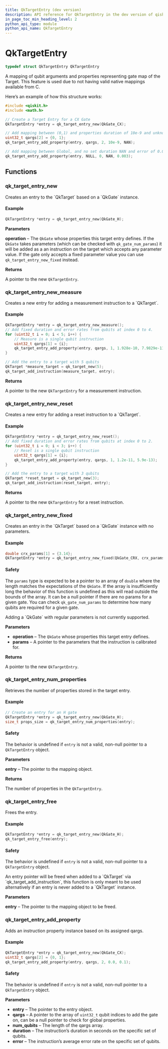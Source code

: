 ```yaml
---
title: QkTargetEntry (dev version)
description: API reference for QkTargetEntry in the dev version of qiskit-c
in_page_toc_min_heading_level: 2
python_api_type: module
python_api_name: QkTargetEntry
---
```


# QkTargetEntry

```c
typedef struct QkTargetEntry QkTargetEntry
```

A mapping of qubit arguments and properties representing gate map of the Target. This feature is used due to not having valid native mappings available from C.

Here’s an example of how this structure works:

```c
#include <qiskit.h>
#include <math.h>

// Create a Target Entry for a CX Gate
QkTargetEntry *entry = qk_target_entry_new(QkGate_CX);

// Add mapping between (0,1) and properties duration of 10e-9 and unknown error.
uint32_t qargs[2] = {0, 1};
qk_target_entry_add_property(entry, qargs, 2, 10e-9, NAN);

// Add mapping between Global, and no set duration NAN and error of 0.003)
qk_target_entry_add_property(entry, NULL, 0, NAN, 0.003);
```

## Functions

### qk\_target\_entry\_new

<Function id="qk_target_entry_new" signature="QkTargetEntry *qk_target_entry_new(QkGate operation)">
  Creates an entry to the `QkTarget` based on a `QkGate` instance.

  <span id="group__QkTargetEntry_1autotoc_md140" />

  #### Example

  ```c
  QkTargetEntry *entry = qk_target_entry_new(QkGate_H);
  ```

  **Parameters**

  **operation** – The `QkGate` whose properties this target entry defines. If the `QkGate` takes parameters (which can be checked with `qk_gate_num_params`) it will be added as a an instruction on the target which accepts any parameter value. If the gate only accepts a fixed parameter value you can use `qk_target_entry_new_fixed` instead.

  **Returns**

  A pointer to the new `QkTargetEntry`.
</Function>

### qk\_target\_entry\_new\_measure

<Function id="qk_target_entry_new_measure" signature="QkTargetEntry *qk_target_entry_new_measure(void)">
  Creates a new entry for adding a measurement instruction to a `QkTarget`.

  <span id="group__QkTargetEntry_1autotoc_md141" />

  #### Example

  ```c
  QkTargetEntry *entry = qk_target_entry_new_measure();
  // Add fixed duration and error rates from qubits at index 0 to 4.
  for (uint32_t i = 0; i < 5; i++) {
      // Measure is a single qubit instruction
      uint32_t qargs[1] = {i};
      qk_target_entry_add_property(entry, qargs, 1, 1.928e-10, 7.9829e-11);
  }

  // Add the entry to a target with 5 qubits
  QkTarget *measure_target = qk_target_new(5);
  qk_target_add_instruction(measure_target, entry);
  ```

  **Returns**

  A pointer to the new `QkTargetEntry` for a measurement instruction.
</Function>

### qk\_target\_entry\_new\_reset

<Function id="qk_target_entry_new_reset" signature="QkTargetEntry *qk_target_entry_new_reset(void)">
  Creates a new entry for adding a reset instruction to a `QkTarget`.

  <span id="group__QkTargetEntry_1autotoc_md142" />

  #### Example

  ```c
  QkTargetEntry *entry = qk_target_entry_new_reset();
  // Add fixed duration and error rates from qubits at index 0 to 2.
  for (uint32_t i = 0; i < 3; i++) {
      // Reset is a single qubit instruction
      uint32_t qargs[1] = {i};
      qk_target_entry_add_property(entry, qargs, 1, 1.2e-11, 5.9e-13);
  }

  // Add the entry to a target with 3 qubits
  QkTarget *reset_target = qk_target_new(3);
  qk_target_add_instruction(reset_target, entry);
  ```

  **Returns**

  A pointer to the new `QkTargetEntry` for a reset instruction.
</Function>

### qk\_target\_entry\_new\_fixed

<Function id="qk_target_entry_new_fixed" signature="QkTargetEntry *qk_target_entry_new_fixed(QkGate operation, double *params)">
  Creates an entry in the `QkTarget` based on a `QkGate` instance with no parameters.

  <span id="group__QkTargetEntry_1autotoc_md143" />

  #### Example

  ```c
  double crx_params[1] = {3.14};
  QkTargetEntry *entry = qk_target_entry_new_fixed(QkGate_CRX, crx_params);
  ```

  <span id="group__QkTargetEntry_1autotoc_md144" />

  #### Safety

  <span id="group__QkTargetEntry_1autotoc_md144" />

  The `params` type is expected to be a pointer to an array of `double` where the length matches the expectations of the `QkGate`. If the array is insufficiently long the behavior of this function is undefined as this will read outside the bounds of the array. It can be a null pointer if there are no params for a given gate. You can check `qk_gate_num_params` to determine how many qubits are required for a given gate.

  <Admonition title="Note" type="note">
    Adding a `QkGate` with regular parameters is not currently supported.
  </Admonition>

  **Parameters**

  *   **operation** – The `QkGate` whose properties this target entry defines.
  *   **params** – A pointer to the parameters that the instruction is calibrated for.

  **Returns**

  A pointer to the new `QkTargetEntry`.
</Function>

### qk\_target\_entry\_num\_properties

<Function id="qk_target_entry_num_properties" signature="uintptr_t qk_target_entry_num_properties(const QkTargetEntry *entry)">
  Retrieves the number of properties stored in the target entry.

  <span id="group__QkTargetEntry_1autotoc_md145" />

  #### Example

  ```c
  // Create an entry for an H gate
  QkTargetEntry *entry = qk_target_entry_new(QkGate_H);
  size_t props_size = qk_target_entry_num_properties(entry);
  ```

  <span id="group__QkTargetEntry_1autotoc_md146" />

  #### Safety

  <span id="group__QkTargetEntry_1autotoc_md146" />

  The behavior is undefined if `entry` is not a valid, non-null pointer to a `QkTargetEntry` object.

  **Parameters**

  **entry** – The pointer to the mapping object.

  **Returns**

  The number of properties in the `QkTargetEntry`.
</Function>

### qk\_target\_entry\_free

<Function id="qk_target_entry_free" signature="void qk_target_entry_free(QkTargetEntry *entry)">
  Frees the entry.

  <span id="group__QkTargetEntry_1autotoc_md147" />

  #### Example

  ```c
  QkTargetEntry *entry = qk_target_entry_new(QkGate_H);
  qk_target_entry_free(entry);
  ```

  <span id="group__QkTargetEntry_1autotoc_md148" />

  #### Safety

  <span id="group__QkTargetEntry_1autotoc_md148" />

  The behavior is undefined if `entry` is not a valid, non-null pointer to a `QkTargetEntry` object.

  <Admonition title="Note" type="note">
    An entry pointer will be freed when added to a `QkTarget` via `qk_target_add_instruction`, this function is only meant to be used alternatively if an entry is never added to a `QkTarget` instance.
  </Admonition>

  **Parameters**

  **entry** – The pointer to the mapping object to be freed.
</Function>

### qk\_target\_entry\_add\_property

<Function id="qk_target_entry_add_property" signature="QkExitCode qk_target_entry_add_property(QkTargetEntry *entry, uint32_t *qargs, uint32_t num_qubits, double duration, double error)">
  Adds an instruction property instance based on its assigned qargs.

  <span id="group__QkTargetEntry_1autotoc_md149" />

  #### Example

  ```c
  QkTargetEntry *entry = qk_target_entry_new(QkGate_CX);
  uint32_t qargs[2] = {0, 1};
  qk_target_entry_add_property(entry, qargs, 2, 0.0, 0.1);
  ```

  <span id="group__QkTargetEntry_1autotoc_md150" />

  #### Safety

  <span id="group__QkTargetEntry_1autotoc_md150" />

  The behavior is undefined if `entry` is not a valid, non-null pointer to a `QkTargetEntry` object.

  **Parameters**

  *   **entry** – The pointer to the entry object.
  *   **qargs** – A pointer to the array of `uint32_t` qubit indices to add the gate on, can be a null pointer to check for global properties.
  *   **num\_qubits** – The length of the qargs array.
  *   **duration** – The instruction’s duration in seconds on the specific set of qubits.
  *   **error** – The instruction’s average error rate on the specific set of qubits.
</Function>

